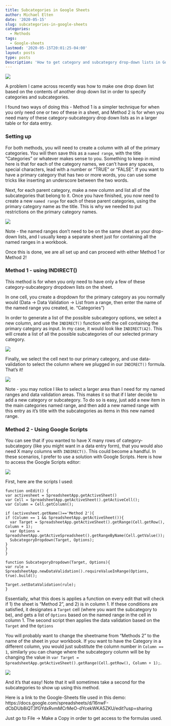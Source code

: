 ```yaml
---
title: Subcategories in Google Sheets
author: Michael Elten
date: '2020-05-15'
slug: subcategories-in-google-sheets
categories:
  - Methods
tags:
  - Google-sheets
lastmod: '2020-05-15T20:01:25-04:00'
layout: posts
type: posts
Description: 'How to get category and subcategory drop-down lists in Google Sheets'
---
```



![](/posts/Subcategories_in_Google_sheets/gif1_Subcategory_demo.gif)

A problem I came across recently was how to make one drop down list based on the contents of another drop down list in order to specify categories and subcategories.

I found two ways of doing this - Method 1 is a simpler technique for when you only need one or two of these in a sheet, and Method 2 is for when you need many of these category-subcategory drop down lists as in a larger table or for data entry.

### Setting up

For both methods, you will need to create a column with all of the primary categories. You will then save this as a ```named range```, with the title "Categories" or whatever makes sense to you. Something to keep in mind here is that for each of the category names, we can't have any spaces, special characters, lead with a number or "TRUE" or "FALSE". If you want to have a primary category that has two or more words, you can use some tricks like inserting an underscore between the two words.

Next, for each parent category, make a new column and list all of the subcategories that belong to it. Once you have finished, you now need to create a new ```named range``` for each of these parent categories, using the primary category name as the title. This is why we needed to put restrictions on the primary category names.

![](/posts/Subcategories_in_Google_sheets/pic1_named_ranges.png)

Note - the named ranges don't need to be on the same sheet as your drop-down lists, and I usually keep a separate sheet just for containing all the named ranges in a workbook.

Once this is done, we are all set up and can proceed with either Method 1 or Method 2!

### Method 1 - using INDIRECT()

This method is for when you only need to have only a few of these category-subcategory dropdown lists on the sheet.

In one cell, you create a dropdown for the primary category as you normally would (Data -> Data Validation -> List from a range, then enter the name of the named range you created, ie. "Categories")

In order to generate a list of the possible subcategory options, we select a new column, and use the ```INDIRECT()``` function with the cell containing the primary category as input. In my case, it would look like ```INDIRECT(A2)```. This will create a list of all the possible subcategories of our selected primary category. 

![](/posts/Subcategories_in_Google_sheets/pic2_indirect.png)

Finally, we select the cell next to our primary category, and use data-validation to select the column where we plugged in our ```INDIRECT()``` formula. That's it!

![](/posts/Subcategories_in_Google_sheets/pic3_data_validation.png)

Note - you may notice I like to select a larger area than I need for my named ranges and data validation areas. This makes it so that if I later decide to add a new category or subcategory. To do so is easy, just add a new item in the main categories named range, and then add a new named range with this entry as it's title with the subcategories as items in this new named range.


### Method 2 - Using Google Scripts

You can see that if you wanted to have X many rows of category-subcategory (like you might want in a data entry form), that you would also need X many columns with ```INDIRECT()```. This could become a handful. In these scenarios, I prefer to use a solution with Google Scripts. Here is how to access the Google Scripts editor:

![](/posts/Subcategories_in_Google_sheets/gif2_Google_Scripts.gif)

First, here are the scripts I used:

```
function onEdit() {
var activesheet = SpreadsheetApp.getActiveSheet()
var Cell = SpreadsheetApp.getActiveSheet().getActiveCell();
var Column = Cell.getColumn();

if (activesheet.getName()=='Method 2'){
if (Column == 1 && SpreadsheetApp.getActiveSheet()){
  var Target = SpreadsheetApp.getActiveSheet().getRange(Cell.getRow(), Column + 1);
  var Options = SpreadsheetApp.getActiveSpreadsheet().getRangeByName(Cell.getValue());
  SubcategoryDropdown(Target, Options);
}
}
}

function SubcategoryDropdown(Target, Options){
var rule = SpreadsheetApp.newDataValidation().requireValueInRange(Options, true).build();

Target.setDataValidation(rule);
}
```
Essentially, what this does is applies a function on every edit that will check if 1) the sheet is "Method 2", and 2) is in column 1. If these conditions are satisfied, it designates a ```Target``` cell (where you want the subcategory to be), and gets a list of ```Options``` based on the named range in the cell in column 1. The second script then applies the data validation based on the ```Target``` and the ```Options```

You will probably want to change the sheetname from "Methods 2" to the name of the sheet in your workbook. If you want to have the Category in a different column, you would just substitute the column number in ```Column == 1```, similarly you can change where the subcategory column will be by changing the value in ```  var Target = SpreadsheetApp.getActiveSheet().getRange(Cell.getRow(), Column + 1);```. 

![](/posts/Subcategories_in_Google_sheets/pic4_Method2.png)

And it's that easy! Note that it will sometimes take a second for the subcategories to show up using this method.


Here is a link to the Google-Sheets file used in this demo: https://docs.google.com/spreadsheets/d/16nwF-dCbDUb8iQT3fGYdxRvmMCrMeO-dYcekWKA5ZKU/edit?usp=sharing

Just go to File -> Make a Copy in order to get access to the formulas used.
